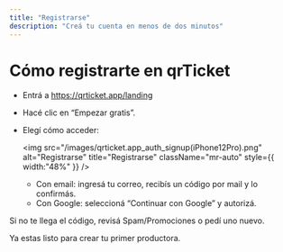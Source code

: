 ```yaml
---
title: "Registrarse"
description: "Creá tu cuenta en menos de dos minutos"
---
```


# Cómo registrarte en qrTicket

- Entrá a [https://qrtic<u>k</u>et.app/landing](https://qrticket.app/landing)
- Hacé clic en “Empezar gratis”.
- Elegí cómo acceder:

  <img
    src="/images/qrticket.app_auth_signup(iPhone12Pro).png"
    alt="Registrarse"
    title="Registrarse"
    className="mr-auto"
    style={{ width:"48%" }}
  />
  - Con email: ingresá tu correo, recibís un código por mail y lo confirmás.
  - Con Google: seleccioná “Continuar con Google” y autorizá.

<Tip>
  Si no te llega el código, revisá Spam/Promociones o pedí uno nuevo.
</Tip>

Ya estas listo para crear tu primer productora.